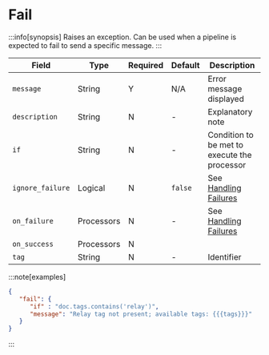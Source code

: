 # Fail

:::info[synopsis]
Raises an exception. Can be used when a pipeline is expected to fail to send a specific message.
:::

|Field|Type|Required|Default|Description|
|---|---|---|---|---|
|`message`|String|Y|N/A|Error message displayed|
|`description`|String|N|-|Explanatory note|
|`if`|String|N|-|Condition to be met to execute the processor|
|`ignore_failure`|Logical|N|`false`|See [Handling Failures](../handling-failures.mdx)|
|`on_failure`|Processors|N|-|See [Handling Failures](../handling-failures.mdx)|
|`on_success`|Processors|N|||
|`tag`|String|N|-|Identifier|

:::note[examples]
```json
{
   "fail": {
      "if" : "doc.tags.contains('relay')",
      "message": "Relay tag not present; available tags: {{{tags}}}"
   }
}
```
:::
